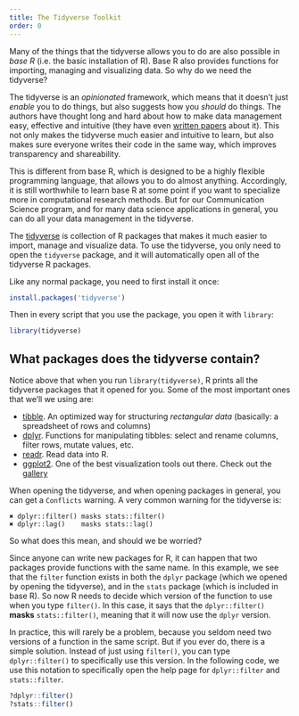 ```yaml
---
title: The Tidyverse Toolkit
order: 0
---
```

::: {.callout-note title="The tidyverse versus base R" collapse="true"}
Many of the things that the tidyverse allows you to do are also possible in *base R* (i.e. the basic installation of R).
Base R also provides functions for importing, managing and visualizing data.
So why do we need the tidyverse?

The tidyverse is an *opinionated* framework, which means that it doesn't just *enable* you to do things, but also suggests how you *should* do things.
The authors have thought long and hard about how to make data management easy, effective and intuitive (they have even [written papers](https://www.jstatsoft.org/article/view/v059i10) about it).
This not only makes the tidyverse much easier and intuitive to learn, but also makes sure everyone writes their code in the same way, which improves transparency and shareability.

This is different from base R, which is designed to be a highly flexible programming language, that allows you to do almost anything.
Accordingly, it is still worthwhile to learn base R at some point if you want to specialize more in computational research methods.
But for our Communication Science program, and for many data science applications in general, you can do all your data management in the tidyverse.
:::

The [tidyverse](https://www.tidyverse.org) is collection of R packages that makes it much easier to import, manage and visualize data.
To use the tidyverse, you only need to open the `tidyverse` package, and it will automatically open all of the tidyverse R packages.

Like any normal package, you need to first install it once:

```r
install.packages('tidyverse')
```

Then in every script that you use the package, you open it with `library`:

```r
library(tidyverse)
```

## What packages does the tidyverse contain?

Notice above that when you run `library(tidyverse)`, R prints all the tidyverse packages that it opened for you. Some of the most important ones that we'll we using are:

* [tibble](https://tibble.tidyverse.org/). An optimized way for structuring *rectangular data* (basically: a spreadsheet of rows and columns)
* [dplyr](https://dplyr.tidyverse.org/). Functions for manipulating tibbles: select and rename columns, filter rows, mutate values, etc.
* [readr](https://readr.tidyverse.org/). Read data into R. 
* [ggplot2](https://ggplot2.tidyverse.org/). One of the best visualization tools out there. Check out the [gallery](https://r-graph-gallery.com/)

::: {.callout-warning title="What about the 'Conflicts'?" collapse="true"}
When opening the tidyverse, and when opening packages in general, you can get a `Conflicts` warning. 
A very common warning for the tidyverse is:

```
✖ dplyr::filter() masks stats::filter()
✖ dplyr::lag()    masks stats::lag()
```

So what does this mean, and should we be worried?

Since anyone can write new packages for R, it can happen that two packages provide functions with the same name.
In this example, we see that the `filter` function exists in both the `dplyr` package (which we opened by opening the tidyverse), and in the `stats` package (which is included in base R).
So now R needs to decide which version of the function to use when you type `filter()`.
In this case, it says that the `dplyr::filter()` **masks** `stats::filter()`, meaning that it will now use the `dplyr` version.

In practice, this will rarely be a problem, because you seldom need two versions of a function in the same script.
But if you ever do, there is a simple solution. Instead of just using `filter()`, you can type `dplyr::filter()` to specifically use this version.
In the following code, we use this notation to specifically open the help page for `dplyr::filter` and `stats::filter`.

```r
?dplyr::filter()
?stats::filter()
```

:::